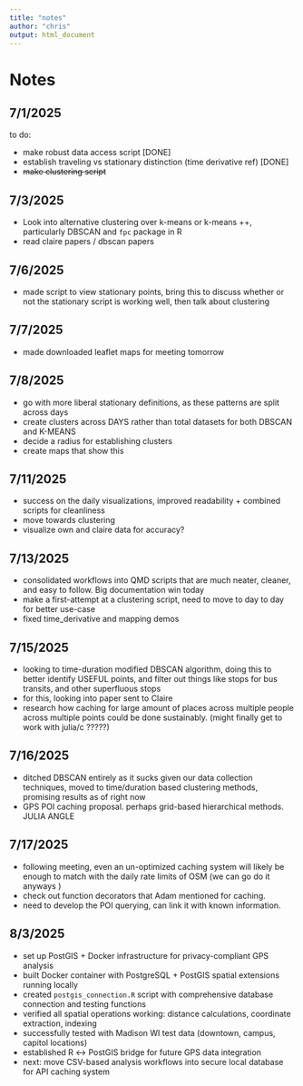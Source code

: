 ```yaml
---
title: "notes"
author: "chris"
output: html_document
---
```


# Notes

## 7/1/2025

to do:

-   make robust data access script [DONE]
-   establish traveling vs stationary distinction (time derivative ref) [DONE]
-   ~~make clustering script~~


## 7/3/2025

-  Look into alternative clustering over k-means or k-means ++, particularly DBSCAN and `fpc` package in R
-  read claire papers / dbscan papers


## 7/6/2025

- made script to view stationary points, bring this to discuss whether or not the stationary script is working well, then talk about clustering


## 7/7/2025

- made downloaded leaflet maps for meeting tomorrow


## 7/8/2025

- go with more liberal stationary definitions, as these patterns are split across days
- create clusters across DAYS rather than total datasets for both DBSCAN and K-MEANS
- decide a radius for establishing clusters
- create maps that show this

## 7/11/2025

- success on the daily visualizations, improved readability + combined scripts for cleanliness
- move towards clustering
- visualize own and claire data for accuracy?

## 7/13/2025

- consolidated workflows into QMD scripts that are much neater, cleaner, and easy to follow. Big documentation win today
- make a first-attempt at a clustering script, need to move to day to day for better use-case
- fixed time_derivative and mapping demos

## 7/15/2025

- looking to time-duration modified DBSCAN algorithm, doing this to better identify USEFUL points, and filter out things like stops for bus transits, and other superfluous stops
- for this, looking into paper sent to Claire
- research how caching for large amount of places across multiple people across multiple points could be done sustainably. (might finally get to work with julia/c ?????)


## 7/16/2025

- ditched DBSCAN entirely as it sucks given our data collection techniques, moved to time/duration based clustering methods, promising results as of right now
- GPS POI caching proposal. perhaps grid-based hierarchical methods. JULIA ANGLE

## 7/17/2025

- following meeting, even an un-optimized caching system will likely be enough to match with the daily rate limits of OSM (we can go do it anyways )
- check out function decorators that Adam mentioned for caching.
- need to develop the POI querying, can link it with known information.

## 8/3/2025

- set up PostGIS + Docker infrastructure for privacy-compliant GPS analysis
- built Docker container with PostgreSQL + PostGIS spatial extensions running locally 
- created `postgis_connection.R` script with comprehensive database connection and testing functions
- verified all spatial operations working: distance calculations, coordinate extraction, indexing
- successfully tested with Madison WI test data (downtown, campus, capitol locations)
- established R ↔ PostGIS bridge for future GPS data integration
- next: move CSV-based analysis workflows into secure local database for API caching system

